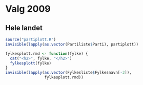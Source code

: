 Valg 2009
=========

Hele landet
-----------

```r
source("partiplott.R")
invisible(lapply(as.vector(Partiliste$Parti), partiplott))
```

```r
fylkesplott.rmd <- function(fylke) {
  cat("<h2>", fylke, "</h2>")
  fylkesplott(fylke)
}
invisible(lapply(as.vector(Fylkesliste$Fylkesnavn[-3]),
                 fylkesplott.rmd))
```

